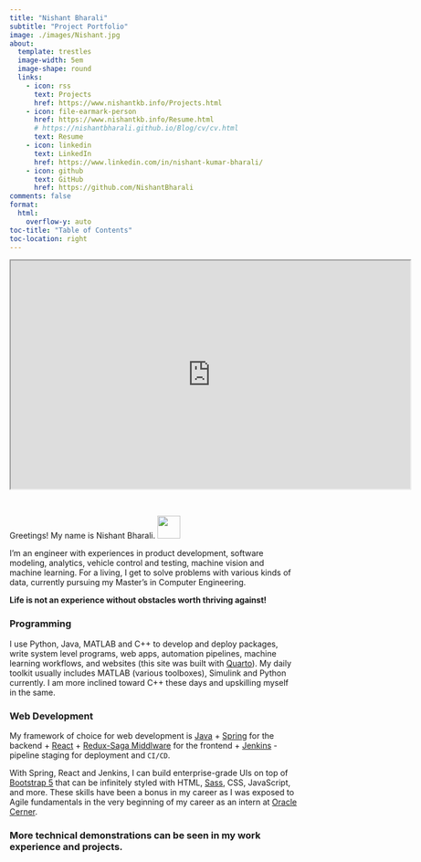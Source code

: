 ```yaml
---
title: "Nishant Bharali"
subtitle: "Project Portfolio"
image: ./images/Nishant.jpg
about:
  template: trestles
  image-width: 5em
  image-shape: round
  links:
    - icon: rss
      text: Projects
      href: https://www.nishantkb.info/Projects.html
    - icon: file-earmark-person
      href: https://www.nishantkb.info/Resume.html
      # https://nishantbharali.github.io/Blog/cv/cv.html
      text: Resume
    - icon: linkedin
      text: LinkedIn
      href: https://www.linkedin.com/in/nishant-kumar-bharali/
    - icon: github
      text: GitHub
      href: https://github.com/NishantBharali
comments: false
format: 
  html:
    overflow-y: auto
toc-title: "Table of Contents"
toc-location: right
---
```


```{=html}
<iframe width="700" height="400" src="https://techxplore.com/engineering-news/" title="Daily Tech Updates" style="display: block; margin: auto;"></iframe>
```
</br>

Greetings! My name is Nishant Bharali. <img src="images/wave.gif" width="40px"/>

I'm an engineer with experiences in product development, software modeling, analytics, vehicle control and testing, machine vision and machine learning. For a living, I get to solve problems with various kinds of data, currently pursuing my Master's in Computer Engineering. 

**Life is not an experience without obstacles worth thriving against!**

### Programming

I use Python, Java, MATLAB and C++ to develop and deploy packages, write system level programs, web apps, automation pipelines, machine learning workflows, and websites (this site was built with [Quarto](https://quarto.org/)). My daily toolkit usually includes MATLAB (various toolboxes), Simulink and Python currently. I am more inclined toward C++ these days and upskilling myself in the same.

### Web Development

My framework of choice for web development is [Java](https://www.java.com/en/) + [Spring](https://spring.io/) for the backend + [React](https://react.dev/) + [Redux-Saga Middlware](https://redux-saga.js.org/) for the frontend + [Jenkins](https://www.jenkins.io/) - pipeline staging for deployment and `CI/CD`.

With Spring, React and Jenkins, I can build enterprise-grade UIs on top of [Bootstrap 5](https://getbootstrap.com/) that can be infinitely styled with HTML, [Sass](https://sass-lang.com/), CSS, JavaScript, and more. These skills have been a bonus in my career as I was exposed to Agile fundamentals in the very beginning of my career as an intern at [Oracle Cerner](https://www.cerner.com/).

### More technical demonstrations can be seen in my work experience and projects.


```{=html}
<script>
const tooltipTriggerList = document.querySelectorAll('[data-bs-toggle="tooltip"]')
const tooltipList = [...tooltipTriggerList].map(tooltipTriggerEl => new bootstrap.Tooltip(tooltipTriggerEl))
</script>
<style>
div#quarto-sidebar-glass { display: none !important; }
ul.navbar-nav.navbar-nav-scroll { -webkit-flex-direction: row !important; }
/* #quarto-sidebar { padding: 5px; }
#quarto-sidebar > * { padding: 5px; }
div.sidebar-menu-container > * { padding: 5px 5px 5px 5px; }
#quarto-margin-sidebar { padding: 40px; } */
</style>
```